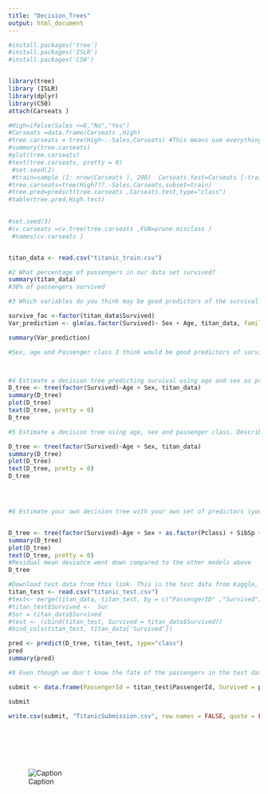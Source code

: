 ```yaml
---
title: "Decision_Trees"
output: html_document
---
```


```r

#install.packages('tree')
#install.packages('ISLR')
#install.packages('C50')


library(tree)
library (ISLR) 
library(dplyr)
library(C50)
attach(Carseats ) 

#High=ifelse(Sales <=8,"No","Yes")
#Carseats =data.frame(Carseats ,High)
#tree.carseats = tree(High~.-Sales,Carseats) #This means use everything except sales
#summary(tree.carseats)
#plot(tree.carseats)
#text(tree.carseats, pretty = 0)
 #set.seed(2)
 #train=sample (1: nrow(Carseats ), 200)  Carseats.test=Carseats [-train,]  High.test=High[-train]
#tree.carseats=tree(High???.-Sales,Carseats,subset=train) 
#tree.pred=predict(tree.carseats ,Carseats.test,type="class")
#table(tree.pred,High.test) 

 
#set.seed(3)
#cv.carseats =cv.tree(tree.carseats ,FUN=prune.misclass ) 
 #names(cv.carseats )



```


```r

titan_data <- read.csv("titanic_train.csv")

#2 What percentage of passengers in our data set survived?
summary(titan_data)
#38% of passengers survived


```

```r

#3 Which variables do you think may be good predictors of the survival on the Titanic? Document your exploration. (Hint: You may want to turn the Survived variable into a factor using the factor() function.)

survive_fac <-factor(titan_data$Survived)
Var_prediction <- glm(as.factor(Survived)~ Sex + Age, titan_data, family = "binomial")

summary(Var_prediction)

#Sex, age and Passenger class I think would be good predictors of survival on the Titanic because they are the most significant variables




```

```r

#4 Estimate a decision tree predicting survival using age and sex as predictors. Describe your results.
D_tree <- tree(factor(Survived)~Age + Sex, titan_data)
summary(D_tree)
plot(D_tree)
text(D_tree, pretty = 0)
D_tree


```

```r

#5 Estimate a decision tree using age, sex and passenger class. Describe your results.

D_tree <- tree(factor(Survived)~Age + Sex, titan_data)
summary(D_tree)
plot(D_tree)
text(D_tree, pretty = 0)
D_tree





```

```r

#6 Estimate your own decision tree with your own set of predictors (you are, of course, free to include the predictors we used above). How accurate is your model on the training data? How does it compare to the models above?


D_tree <- tree(factor(Survived)~Age + Sex + as.factor(Pclass) + SibSp + Parch , titan_data)
summary(D_tree)
plot(D_tree)
text(D_tree, pretty = 0)
#Residual mean deviance went down compared to the other models above
D_tree


```

```r

#Download test data from this link. This is the test data from Kaggle, we actually don't know the true fate of the passengers in this data set. Use this data to make predictions for these passengers.
titan_test <- read.csv("titanic_test.csv")
#test<- merge(titan_data, titan_test, by = c("PassengerID" ,"Survived"))
#titan_test$Survived <-  Sur 
#Sur = titan_data$Survived
#test <- (cbind(titan_test, Survived = titan_data$Survived))
#bind_cols(titan_test, titan_data['Survived'])

pred <- predict(D_tree, titan_test, type="class")
pred
summary(pred)


```

```r

#8 Even though we don't know the fate of the passengers in the test data set, Kaggle does. In fact, Kaggle will evaluate our predictions and compare the accuracy of our predictions to those of other participants in the competition. All we have to do is register with Kaggle and create a .csv file that contains two columns: PassengerId and Survived. Where Survived contains our predictions 0 for did not survive, and 1 for survived. We can do this by first creating a data frame (let's call it submit) using function data.frame() with the two columns. It should look something like this:submit <- data.frame(PassengerId = test$PassengerId, Survived = prediction) Second, we need to write a .csv file using function write.csv() This function takes a data frame to be written as its first argument, name of .csv file to be created as the second argument. We also need to use option row.names = FALSE to prevent the function from adding an additional column with row numbers. It should look something like this: write.csv(submit, "C:/business analytics/labs/lab 12/Submission.csv", row.names = FALSE) Submit your predictions and report on your accuracy and rank compared to other participants. Take a screenshot and attach to your lab.

submit <- data.frame(PassengerId = titan_test$PassengerId, Survived = pred)

submit

write.csv(submit, "TitanicSubmission.csv", row.names = FALSE, quote = FALSE)








```

![Caption](Submission.JPG)
